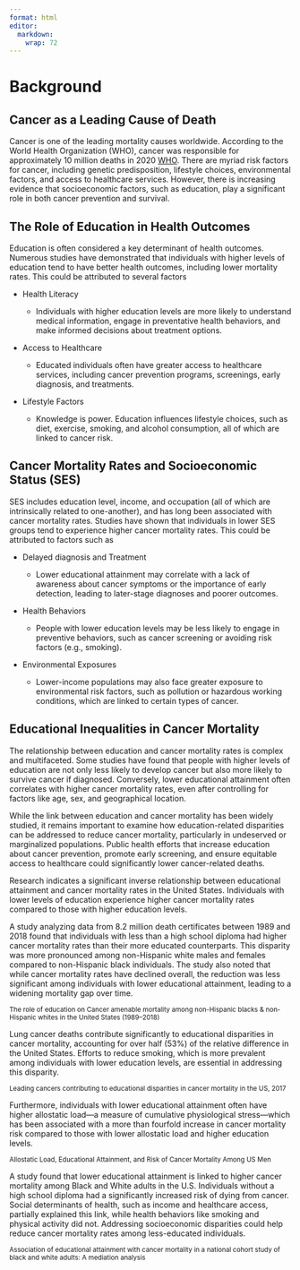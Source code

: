 ```yaml
---
format: html
editor: 
  markdown: 
    wrap: 72
---
```


<h1>Background</h1>

<h2>Cancer as a Leading Cause of Death</h2>

<p>Cancer is one of the leading mortality causes worldwide. According to
the World Health Organization (WHO), cancer was responsible for
approximately 10 million deaths in 2020 [WHO](https://bartinipdx.com/).
There are myriad risk factors for cancer, including genetic
predisposition, lifestyle choices, environmental factors, and access to
healthcare services. However, there is increasing evidence that
socioeconomic factors, such as education, play a significant role in
both cancer prevention and survival.</p>

<h2>The Role of Education in Health Outcomes</h2>

<p>Education is often considered a key determinant of health outcomes.
Numerous studies have demonstrated that individuals with higher levels
of education tend to have better health outcomes, including lower
mortality rates. This could be attributed to several factors</p>

-   Health Literacy

    -   Individuals with higher education levels are more likely to
        understand medical information, engage in preventative health
        behaviors, and make informed decisions about treatment options.

-   Access to Healthcare

    -   Educated individuals often have greater access to healthcare
        services, including cancer prevention programs, screenings,
        early diagnosis, and treatments.

-   Lifestyle Factors

    -   Knowledge is power. Education influences lifestyle choices, such
        as diet, exercise, smoking, and alcohol consumption, all of
        which are linked to cancer risk.

<h2>Cancer Mortality Rates and Socioeconomic Status (SES)</h2>

<p>SES includes education level, income, and occupation (all of which
are intrinsically related to one-another), and has long been associated
with cancer mortality rates. Studies have shown that individuals in
lower SES groups tend to experience higher cancer mortality rates. This
could be attributed to factors such as</p>

-   Delayed diagnosis and Treatment

    -   Lower educational attainment may correlate with a lack of
        awareness about cancer symptoms or the importance of early
        detection, leading to later-stage diagnoses and poorer outcomes.

-   Health Behaviors

    -   People with lower education levels may be less likely to engage
        in preventive behaviors, such as cancer screening or avoiding
        risk factors (e.g., smoking).

-   Environmental Exposures

    -   Lower-income populations may also face greater exposure to
        environmental risk factors, such as pollution or hazardous
        working conditions, which are linked to certain types of cancer.

<h2>Educational Inequalities in Cancer Mortality</h2>

<p>The relationship between education and cancer mortality rates is
complex and multifaceted. Some studies have found that people with
higher levels of education are not only less likely to develop cancer
but also more likely to survive cancer if diagnosed. Conversely, lower
educational attainment often correlates with higher cancer mortality
rates, even after controlling for factors like age, sex, and
geographical location.</p>

<p>While the link between education and cancer mortality has been widely
studied, it remains important to examine how education-related
disparities can be addressed to reduce cancer mortality, particularly in
undeserved or marginalized populations. Public health efforts that
increase education about cancer prevention, promote early screening, and
ensure equitable access to healthcare could significantly lower
cancer-related deaths.</p>

<p>Research indicates a significant inverse relationship between
educational attainment and cancer mortality rates in the United States.
Individuals with lower levels of education experience higher cancer
mortality rates compared to those with higher education levels.</p>

<p>A study analyzing data from 8.2 million death certificates between
1989 and 2018 found that individuals with less than a high school
diploma had higher cancer mortality rates than their more educated
counterparts. This disparity was more pronounced among non-Hispanic
white males and females compared to non-Hispanic black individuals. The
study also noted that while cancer mortality rates have declined
overall, the reduction was less significant among individuals with lower
educational attainment, leading to a widening mortality gap over
time.</p>

<p><small>The role of education on Cancer amenable mortality among
non-Hispanic blacks & non-Hispanic whites in the United States
(1989–2018) </small></p>

<p>Lung cancer deaths contribute significantly to educational
disparities in cancer mortality, accounting for over half (53%) of the
relative difference in the United States. Efforts to reduce smoking,
which is more prevalent among individuals with lower education levels,
are essential in addressing this disparity.</p>

<p><small>Leading cancers contributing to educational disparities in
cancer mortality in the US, 2017 </small></p>

<p>Furthermore, individuals with lower educational attainment often have
higher allostatic load—a measure of cumulative physiological
stress—which has been associated with a more than fourfold increase in
cancer mortality risk compared to those with lower allostatic load and
higher education levels.</p>

<p><small>Allostatic Load, Educational Attainment, and Risk of Cancer
Mortality Among US Men</small></p>

<p>A study found that lower educational attainment is linked to higher
cancer mortality among Black and White adults in the U.S. Individuals
without a high school diploma had a significantly increased risk of
dying from cancer. Social determinants of health, such as income and
healthcare access, partially explained this link, while health behaviors
like smoking and physical activity did not. Addressing socioeconomic
disparities could help reduce cancer mortality rates among less-educated
individuals.</p>

<p><small>Association of educational attainment with cancer mortality in
a national cohort study of black and white adults: A mediation
analysis</small></p>
